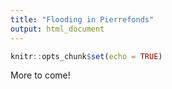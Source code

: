 ```yaml
---
title: "Flooding in Pierrefonds"
output: html_document
---
```


```r
knitr::opts_chunk$set(echo = TRUE)
```

More to come!